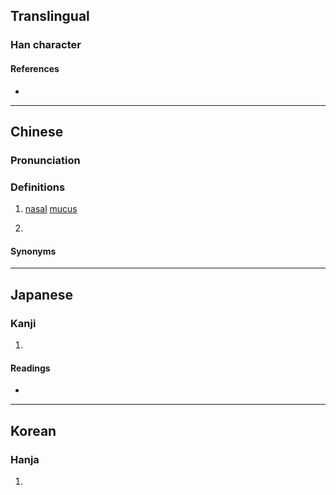 {{character info}}
==Translingual==

===Han character===
{{Han char|rn=85|rad=水|as=14|sn=17|four=36146|canj=EHUL|ids=⿰氵鼻}}

====References====
* {{Han ref|kx=0655.350|dkj=18496|dj=1066.080|hdz=31770.070|uh=6FDE|ud=28638|bh=ED57|bd=60759}}

----

==Chinese==
{{zh-forms}}

===Pronunciation===
{{zh-pron
|m=pì
|c=pei3
|h=pfs=phi
|mc=y
|oc=y
|ma=
|cat=
}}
{{zh-attn-split}}

===Definitions===
{{zh-hanzi}}

# {{lb|zh|Hakka}} [[nasal]] [[mucus]] 
# {{rfdef|zh}}

====Synonyms====
{{zh-dial|鼻涕}}

----

==Japanese==

===Kanji===
{{ja-kanji|grade=|rs=水14}}

# {{rfdef|ja|sort=水14}}

====Readings====
* {{ja-readings|on=ひ,へい,はい,び|kun=}}

----

==Korean==

===Hanja===
{{ko-hanja|비}}

# {{rfdef|ko|sort=水14}}